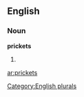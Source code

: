 ==English==

===Noun===
'''prickets'''

# {{plural of|[[pricket]]}}

[[Category:English plurals]]

[[ar:prickets]]